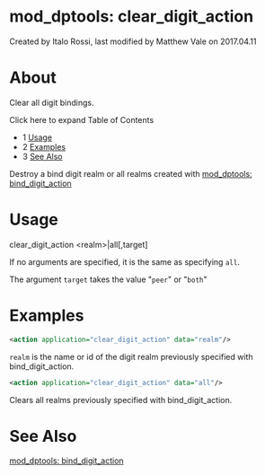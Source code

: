 
# mod_dptools: clear_digit_action 

 Created by  Italo Rossi, last modified by  Matthew Vale on 2017.04.11

# About

Clear all digit bindings.

Click here to expand Table of Contents

* 1 [Usage](#-freeswitch--mod_dptools-clear_digit_action-)
* 2 [Examples](#-freeswitch--mod_dptools-clear_digit_action-)
* 3 [See Also](#-freeswitch--mod_dptools-clear_digit_action-)

Destroy a bind digit realm or all realms created with [mod\_dptools: bind\_digit\_action](./6586414.mdx#0-about)

# Usage

clear_digit_action &lt;realm>|all[,target]

If no arguments are specified, it is the same as specifying `all`.

The argument `target` takes the value "`peer`" or "`both`"

# Examples

```xml
<action application="clear_digit_action" data="realm"/>
```

`realm` is the name or id of the digit realm previously specified with bind\_digit\_action.

```xml
<action application="clear_digit_action" data="all"/>
```

Clears all realms previously specified with bind\_digit\_action.

# See Also

[mod\_dptools: bind\_digit\_action](./6586414.mdx#0-about)


